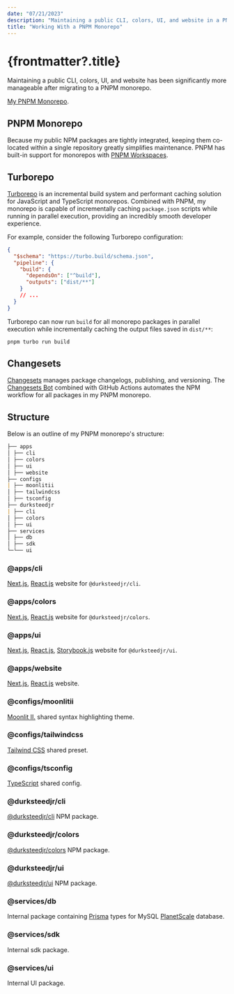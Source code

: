 ```yaml
---
date: "07/21/2023"
description: "Maintaining a public CLI, colors, UI, and website in a PNPM monorepo."
title: "Working With a PNPM Monorepo"
---
```


# {frontmatter?.title}

Maintaining a public CLI, colors, UI, and website has been significantly more manageable after migrating to a PNPM monorepo.

[My PNPM Monorepo](https://github.com/durksteedjr/monorepo).

## PNPM Monorepo

Because my public NPM packages are tightly integrated, keeping them co-located within a single repository greatly simplifies maintenance. PNPM has built-in support for monorepos with [PNPM Workspaces](https://pnpm.io/workspaces).

## Turborepo

[Turborepo](https://turbo.build) is an incremental build system and performant caching solution for JavaScript and TypeScript monorepos. Combined with PNPM, my monorepo is capable of incrementally caching `package.json` scripts while running in parallel execution, providing an incredibly smooth developer experience.

For example, consider the following Turborepo configuration:

```json
{
  "$schema": "https://turbo.build/schema.json",
  "pipeline": {
    "build": {
      "dependsOn": ["^build"],
      "outputs": ["dist/**"]
    }
    // ...
  }
}
```

Turborepo can now run `build` for all monorepo packages in parallel execution while incrementally caching the output files saved in `dist/**`:

```sh
pnpm turbo run build
```

## Changesets

[Changesets](https://github.com/changesets/changesets) manages package changelogs, publishing, and versioning. The [Changesets Bot](https://github.com/apps/changeset-bot) combined with GitHub Actions automates the NPM workflow for all packages in my PNPM monorepo.

## Structure

Below is an outline of my PNPM monorepo's structure:

```md
├── apps
│ ├── cli
│ ├── colors
│ ├── ui
│ ├── website
├── configs
| ├── moonlitii
│ ├── tailwindcss
│ ├── tsconfig
├── durksteedjr
| ├── cli
│ ├── colors
│ ├── ui
├── services
│ ├── db
│ ├── sdk
└─└── ui
```

### @apps/cli

[Next.js](https://nextjs.org), [React.js](https://react.dev) website for `@durksteedjr/cli`.

### @apps/colors

[Next.js](https://nextjs.org), [React.js](https://react.dev) website for `@durksteedjr/colors`.

### @apps/ui

[Next.js](https://nextjs.org), [React.js](https://react.dev), [Storybook.js](https://storybook.js.org) website for `@durksteedjr/ui`.

### @apps/website

[Next.js](https://nextjs.org), [React.js](https://react.dev) website.

### @configs/moonlitii

[Moonlit II.](https://github.com/atomiks/moonlight-vscode-theme) shared syntax highlighting theme.

### @configs/tailwindcss

[Tailwind CSS](https://tailwindcss.com) shared preset.

### @configs/tsconfig

[TypeScript](https://www.typescriptlang.org) shared config.

### @durksteedjr/cli

[@durksteedjr/cli](https://www.npmjs.com/package/@durksteedjr/cli) NPM package.

### @durksteedjr/colors

[@durksteedjr/colors](https://www.npmjs.com/package/@durksteedjr/colors) NPM package.

### @durksteedjr/ui

[@durksteedjr/ui](https://www.npmjs.com/package/@durksteedjr/ui) NPM package.

### @services/db

Internal package containing [Prisma](https://www.prisma.io) types for MySQL [PlanetScale](https://planetscale.com) database.

### @services/sdk

Internal sdk package.

### @services/ui

Internal UI package.
